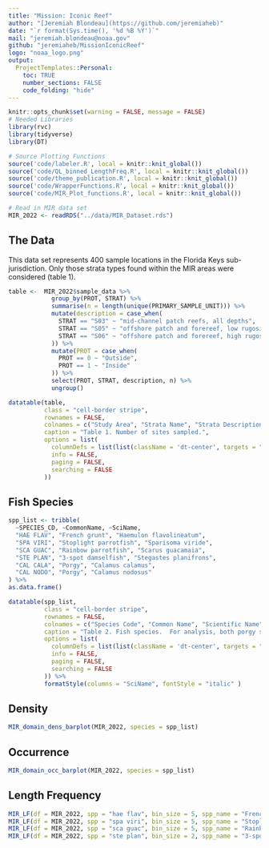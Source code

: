 ```yaml
---
title: "Mission: Iconic Reef"
author: "[Jeremiah Blondeau](https://github.com/jeremiaheb)"
date: "`r format(Sys.time(), '%d %B %Y')`"
mail: "jeremiah.blondeau@noaa.gov"
github: "jeremiaheb/MissionIconicReef"
logo: "noaa_logo.png"
output:
  ProjectTemplates::Personal:
    toc: TRUE
    number_sections: FALSE
    code_folding: "hide"
---
```


```r
knitr::opts_chunk$set(warning = FALSE, message = FALSE)
# Needed Libraries
library(rvc)
library(tidyverse)
library(DT)

# Source Plotting Functions
source('code/labeler.R', local = knitr::knit_global())
source('code/QL_binned_LengthFreq.R', local = knitr::knit_global())
source('code/theme_publication.R', local = knitr::knit_global())
source('code/WrapperFunctions.R', local = knitr::knit_global())
source('code/MIR_Plot_functions.R', local = knitr::knit_global())

# Read in MIR data set
MIR_2022 <- readRDS("../data/MIR_Dataset.rds")
```

## The Data

This data set represents 400 sample locations in the Florida Keys sub-jurisdiction. Only those strata types found within the MIR areas were considered (table 1).

```r
table <-  MIR_2022$sample_data %>%
            group_by(PROT, STRAT) %>%
            summarise(n = length(unique(PRIMARY_SAMPLE_UNIT))) %>%
            mutate(description = case_when(
              STRAT == "S03" ~ "mid-channel patch reefs, all depths",
              STRAT == "S05" ~ "offshore patch and forereef, low rugosity, <12m",
              STRAT == "S06" ~ "offshore patch and forereef, high rugosity, <12m"
            )) %>%
            mutate(PROT = case_when(
              PROT == 0 ~ "Outside",
              PROT == 1 ~ "Inside"
            )) %>% 
            select(PROT, STRAT, description, n) %>%
            ungroup()

datatable(table, 
          class = "cell-border stripe", 
          rownames = FALSE,
          colnames = c("Study Area", "Strata Name", "Strata Description", "Sample Number"),
          caption = "Table 1. Number of sites sampled.",
          options = list(
            columnDefs = list(list(className = 'dt-center', targets = "_all")),
            info = FALSE,
            paging = FALSE,
            searching = FALSE
          ))

```

## Fish Species

```r
spp_list <- tribble(
  ~SPECIES_CD, ~CommonName, ~SciName,
  "HAE FLAV", "French grunt", "Haemulon flavolineatum",
  "SPA VIRI", "Stoplight parrotfish", "Sparisoma viride",
  "SCA GUAC", "Rainbow parrotfish", "Scarus guacamaia", 
  "STE PLAN", "3-spot damselfish", "Stegastes planifrons",
  "CAL CALA", "Porgy", "Calamus calamus",
  "CAL NODO", "Porgy", "Calamus nodosus"
) %>%
as.data.frame()

datatable(spp_list,
          class = "cell-border stripe",
          rownames = FALSE,
          colnames = c("Species Code", "Common Name", "Scientific Name"),
          caption = "Table 2. Fish species.  For analysis, both porgy species were combined ",
          options = list(
            columnDefs = list(list(className = 'dt-center', targets = "_all")),
            info = FALSE,
            paging = FALSE,
            searching = FALSE
          )) %>%
          formatStyle(columns = "SciName", fontStyle = "italic" )
```


## Density

```r
MIR_domain_dens_barplot(MIR_2022, species = spp_list)
```

## Occurrence

```r
MIR_domain_occ_barplot(MIR_2022, species = spp_list)
```

## Length Frequency

```r
MIR_LF(df = MIR_2022, spp = "hae flav", bin_size = 5, spp_name = "French grunt")
MIR_LF(df = MIR_2022, spp = "spa viri", bin_size = 5, spp_name = "Stoplight parrotfish")
MIR_LF(df = MIR_2022, spp = "sca guac", bin_size = 5, spp_name = "Rainbow parrotfish")
MIR_LF(df = MIR_2022, spp = "ste plan", bin_size = 2, spp_name = "3-spot damselfish")
```
